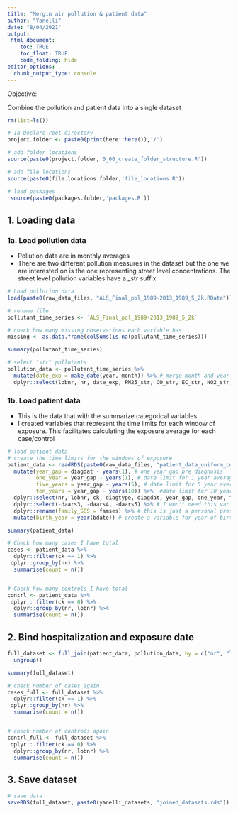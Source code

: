 ```yaml
---
title: "Mergin air pollution & patient data"
author: "Yanelli"
date: "8/04/2021"
output:
 html_document:
    toc: TRUE
    toc_float: TRUE
    code_folding: hide
editor_options: 
  chunk_output_type: console
---
```


Objective: 

Combine the pollution and patient data into a single dataset


```r

rm(list=ls())

# 1a Declare root directory
project.folder <- paste0(print(here::here()),'/')

# add folder locations
source(paste0(project.folder,'0_00_create_folder_structure.R'))

# add file locations
source(paste0(file.locations.folder,'file_locations.R'))

# load packages
 source(paste0(packages.folder,'packages.R'))

```

## 1. Loading data

### 1a. Load pollution data

- Pollution data are in monthly averages
- There are two different pollution measures in the dataset but the one we are interested on is the one representing street level concentrations. The street level pollution variables have a _str suffix 

```r

# Load pollution data
load(paste0(raw_data_files, "ALS_Final_pol_1989-2013_1989_5_2k.RData"))

# rename file
pollutant_time_series <- `ALS_Final_pol_1989-2013_1989_5_2k`

# check how many missing observations each variable has
missing <- as.data.frame(colSums(is.na(pollutant_time_series)))

summary(pollutant_time_series)

# select "str" pollutants
pollution_data <- pollutant_time_series %>%
  mutate(date_exp = make_date(year, month)) %>% # merge month and year of exposure into single variable
  dplyr::select(lobnr, nr, date_exp, PM25_str, CO_str, EC_str, NO2_str, NOX_str, O3_str, PM10_str) # select pollutants of interest

```

### 1b. Load patient data 

- This is the data that with the summarize categorical variables
- I created variables that represent the time limits for each window of exposure. This facilitates calculating the exposure average for each case/control 

```r
# load patient data
# create the time limits for the windows of exposure
patient_data <- readRDS(paste0(raw_data_files, "patient_data_uniform_complete.rds"), NULL) %>%
  mutate(year_gap = diagdat - years(1), # one year gap pre diagnosis
         one_year = year_gap - years(1), # date limit for 1 year average
         five_years = year_gap - years(5), # date limit for 5 year average
         ten_years = year_gap - years(10)) %>%  #date limit for 10 year average
  dplyr::select(nr, lobnr, ck, diagtype, diagdat, year_gap, one_year, five_years, ten_years, everything()) %>%   
  dplyr::select(-daars3, -daars4, -daars5) %>% # I won't need this variables
  dplyr::rename(family_SES = famses) %>% # this is just a personal preference in the naming style
  mutate(birth_year = year(bdate)) # create a variable for year of birth

summary(patient_data)

# Check how many cases I have total
cases <- patient_data %>%
  dplyr::filter(ck == 1) %>%
 dplyr::group_by(nr) %>%
  summarise(count = n())


# Check how many controls I have total
contrl <- patient_data %>%
 dplyr:: filter(ck == 0) %>%
  dplyr::group_by(nr, lobnr) %>%
  summarise(count = n())


```



## 2. Bind hospitalization and exposure date

```r

full_dataset <- full_join(patient_data, pollution_data, by = c("nr", "lobnr")) %>%
  ungroup()

summary(full_dataset)

# check number of cases again
cases_full <- full_dataset %>%
  dplyr::filter(ck == 1) %>%
 dplyr::group_by(nr) %>%
  summarise(count = n())


# check number of controls again
contrl_full <- full_dataset %>%
 dplyr:: filter(ck == 0) %>%
  dplyr::group_by(nr, lobnr) %>%
  summarise(count = n())

```

## 3. Save dataset 

```r
# save data
saveRDS(full_dataset, paste0(yanelli_datasets, "joined_datasets.rds")) #save file of hospitalizations and pollution joined dataset
```

